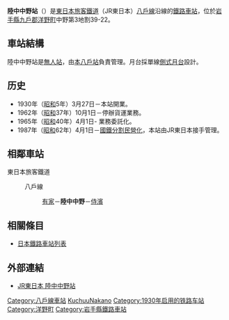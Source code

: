 {{coord|40.3049|N|141.7877|E|type:railwaystation_region:JP|display=title}}
{{NoteTA
|T=zh-hans:陆中中野站;zh-hk:陸中中野站;zh-tw:陸中中野車站;
|1=zh-hans:陆中中野站;zh-hk:陸中中野站;zh-tw:陸中中野車站;
}}
{{日本車站資訊
|公司色 = green
|站名 = 陸中中野站
|圖片 = JR Rikuchuu Nakano sta 001.jpg
|圖片說明 = 車站全景
|日文原名 = 陸中中野
|平假名 = りくちゅうなかの
|羅馬拼音 = Rikuchū-Nakano
|前一站 = [[有家站_(岩手縣)|有家]]
|前一站距離 = 2.6
|後一站距離 = 6.0
|後一站 = [[侍濱站|侍濱]]
|電報略號 = ナノ
|所屬公司 = [[東日本旅客鐵道|東日本旅客鐵道]]（JR東日本）
|所屬路線 = {{Color|red|■}}[[八戶線|八戶線]]
|距離 = 48.4
|起點站 = [[八戶站|八戶]]
|所在地 = [[岩手縣|岩手縣]][[九戶郡|九戶郡]][[洋野町|洋野町]]中野第3地割39-22
|車站構造 = [[地面車站|地面車站]]
|月台配置 = 1面1線
|啟用年月日 = 1930年（[[昭和|昭和]]5年）3月27日
|乘客人數 = 
|統計年度 = 
|轉車 = 
|備註 = [[無人站|無人站]]
}}

'''陸中中野站'''（{{jpn|j=陸中中野駅|hg=りくちゅうなかのえき|rm=Rikuchū-nakano eki|f=y}}）是[[東日本旅客鐵道|東日本旅客鐵道]]（JR東日本）[[八戶線|八戶線]]沿線的[[鐵路車站|鐵路車站]]，位於[[岩手縣|岩手縣]][[九戶郡|九戶郡]][[洋野町|洋野町]]中野第3地割39-22。

== 車站結構 ==
陸中中野站是[[無人站|無人站]]，由[[本八戶站|本八戶站]]負責管理。月台採單線[[側式月台|側式月台]]設計。

== 历史 ==
* 1930年（[[昭和|昭和]]5年）3月27日－本站開業。
* 1962年（[[昭和|昭和]]37年）10月1日－停辦貨運業務。
* 1965年（[[昭和|昭和]]40年）4月1日- 業務委託化。
* 1987年（[[昭和|昭和]]62年）4月1日－[[國鐵分割民營化|國鐵分割民營化]]，本站由JR東日本接手管理。

== 相鄰車站 ==
; 東日本旅客鐵道
: {{Color|red|■}}八戶線
:: [[有家站_(岩手縣)|有家]]－'''陸中中野'''－[[侍濱站|侍濱]]

== 相關條目 ==
* [[日本鐵路車站列表|日本鐵路車站列表]]

== 外部連結 ==
* [http://www.jreast.co.jp/estation/station/info.aspx?StationCd=1683 JR東日本 陸中中野站]{{ja}}

{{八戶線}}
{{DEFAULTSORT:Rikuchu-Nakano}}
[[Category:八戶線車站|Category:八戶線車站]]
[[Category:日本鐵路車站_Ri|KuchuuNakano]]
[[Category:1930年启用的铁路车站|Category:1930年启用的铁路车站]]
[[Category:洋野町|Category:洋野町]]
[[Category:岩手縣鐵路車站|Category:岩手縣鐵路車站]]